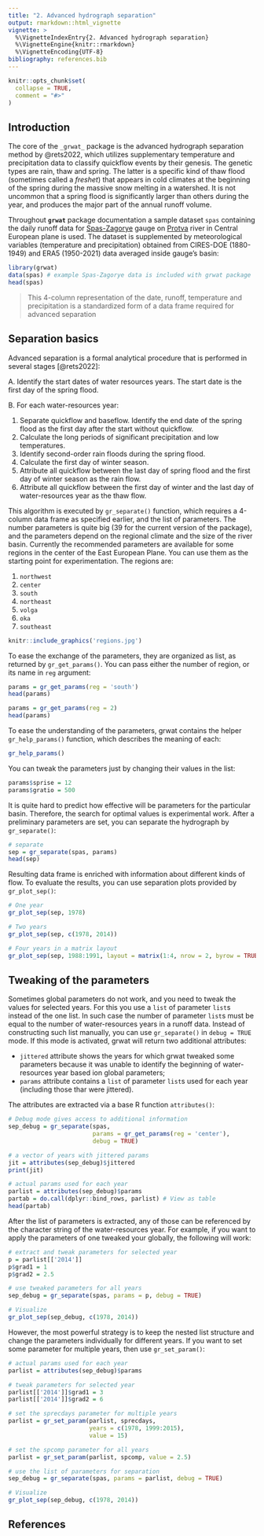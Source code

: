 ```yaml
---
title: "2. Advanced hydrograph separation"
output: rmarkdown::html_vignette
vignette: >
  %\VignetteIndexEntry{2. Advanced hydrograph separation}
  %\VignetteEngine{knitr::rmarkdown}
  %\VignetteEncoding{UTF-8}
bibliography: references.bib
---
```


```r
knitr::opts_chunk$set(
  collapse = TRUE,
  comment = "#>"
)
```

## Introduction

The core of the `_grwat_` package is the advanced hydrograph separation method by @rets2022, which utilizes supplementary temperature and precipitation data to classify quickflow events by their genesis. The genetic types are rain, thaw and spring. The latter is a specific kind of thaw flood (sometimes called a _freshet_) that appears in cold climates at the beginning of the spring during the massive snow melting in a watershed. It is not uncommon that a spring flood is significantly larger than others during the year, and produces the major part of the annual runoff volume.

Throughout __`grwat`__ package documentation a sample dataset `spas` containing the daily runoff data for [Spas-Zagorye](https://allrivers.info/gauge/protva-obninsk) gauge on [Protva](https://en.wikipedia.org/wiki/Protva) river in Central European plane is used. The dataset is supplemented by meteorological variables (temperature and precipitation) obtained from CIRES-DOE (1880-1949) and ERA5 (1950-2021) data averaged inside gauge's basin:

```r
library(grwat)
data(spas) # example Spas-Zagorye data is included with grwat package
head(spas)
```

> This 4-column representation of the date, runoff, temperature and precipitation is a standardized form of a data frame required for advanced separation

## Separation basics

Advanced separation is a formal analytical procedure that is performed in several stages [@rets2022]:

A. Identify the start dates of water resources years. The start date is the first day of the spring flood. 

B. For each water-resources year:

  1. Separate quickflow and baseflow. Identify the end date of the spring flood as the first day after the start without quickflow.
  1. Calculate the long periods of significant precipitation and low temperatures.
  1. Identify second-order rain floods during the spring flood.
  1. Calculate the first day of winter season.
  1. Attribute all quickflow between the last day of spring flood and the first day of winter season as the rain flow.
  1. Attribute all quickflow between the first day of winter and the last day of water-resources year as the thaw flow.

This algorithm is executed by `gr_separate()` function, which requires a 4-column data frame as specified earlier, and the list of parameters. The number parameters is quite big ($39$ for the current version of the package), and the parameters depend on the regional climate and the size of the river basin. Currently the recommended parameters are available for some regions in the center of the East European Plane. You can use them as the starting point for experimentation. The regions are:

1. `northwest`
2. `center`
3. `south`
4. `northeast`
5. `volga`
6. `oka`
7. `southeast`

```r
knitr::include_graphics('regions.jpg')
```

To ease the exchange of the parameters, they are organized as list, as returned by `gr_get_params()`. You can pass either the number of region, or its name in `reg` argument:

```r
params = gr_get_params(reg = 'south')
head(params)

params = gr_get_params(reg = 2)
head(params)
```

To ease the understanding of the parameters, grwat contains the helper `gr_help_params()` function, which describes the meaning of each:

```r
gr_help_params()
```
You can tweak the parameters just by changing their values in the list:

```r
params$sprise = 12
params$gratio = 500
```

It is quite hard to predict how effective will be parameters for the particular basin. Therefore, the search for optimal values is experimental work. After a preliminary parameters are set, you can separate the hydrograph by `gr_separate()`:

```r
# separate
sep = gr_separate(spas, params)
head(sep)
```

Resulting data frame is enriched with information about different kinds of flow. To evaluate the results, you can use separation plots provided by `gr_plot_sep()`:

```r
# One year
gr_plot_sep(sep, 1978) 

# Two years
gr_plot_sep(sep, c(1978, 2014)) 

# Four years in a matrix layout
gr_plot_sep(sep, 1988:1991, layout = matrix(1:4, nrow = 2, byrow = TRUE)) 
```

## Tweaking of the parameters

Sometimes global parameters do not work, and you need to tweak the values for selected years. For this you use a `list` of parameter `list`s instead of the one list. In such case the number of parameter `list`s must be equal to the number of water-resources years in a runoff data. Instead of constructing such list manually, you can use `gr_separate()` in `debug = TRUE` mode. If this mode is activated, grwat will return two additional attributes: 

- `jittered` attribute shows the years for which grwat tweaked some parameters because it was unable to identify the beginning of water-resources year based ion global parameters;
- `params` attribute contains a `list` of parameter `list`s used for each year (including those thar were jittered).

The attributes are extracted via a base R function `attributes()`:

```r
# Debug mode gives access to additional information
sep_debug = gr_separate(spas, 
                        params = gr_get_params(reg = 'center'), 
                        debug = TRUE)

# a vector of years with jittered params
jit = attributes(sep_debug)$jittered
print(jit)

# actual params used for each year
parlist = attributes(sep_debug)$params
partab = do.call(dplyr::bind_rows, parlist) # View as table
head(partab)
```


After the list of parameters is extracted, any of those can be referenced by the character string of the water-resources year. For example, if you want to apply the parameters of one tweaked your globally, the following will work:

```r
# extract and tweak parameters for selected year
p = parlist[['2014']]
p$grad1 = 1
p$grad2 = 2.5

# use tweaked parameters for all years
sep_debug = gr_separate(spas, params = p, debug = TRUE)

# Visualize
gr_plot_sep(sep_debug, c(1978, 2014)) 
```

However, the most powerful strategy is to keep the nested list structure and change the parameters individually for different years. If you want to set some parameter for multiple years, then use `gr_set_param()`:

```r
# actual params used for each year
parlist = attributes(sep_debug)$params

# tweak parameters for selected year
parlist[['2014']]$grad1 = 3
parlist[['2014']]$grad2 = 6

# set the sprecdays parameter for multiple years
parlist = gr_set_param(parlist, sprecdays, 
                       years = c(1978, 1999:2015), 
                       value = 15)

# set the spcomp parameter for all years
parlist = gr_set_param(parlist, spcomp, value = 2.5)

# use the list of parameters for separation
sep_debug = gr_separate(spas, params = parlist, debug = TRUE)

# Visualize
gr_plot_sep(sep_debug, c(1978, 2014))
```

## References
